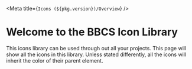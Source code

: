 
<Meta title={`Icons (${pkg.version})/Overview`} />

# Welcome to the BBCS Icon Library

This icons library can be used through out all your projects. This page will show all the icons in this library.
Unless stated differently, all the icons will inherit the color of their parent element.

<div style={{flexDirection : "row", flexWrap : "wrap", display : "flex", color : "#222222"}}>
    <Icon title="AlignJustify"><Icons.AlignJustify size="48" /></Icon>
    <Icon title="AlignLeft"><Icons.AlignLeft size="48" /></Icon>
    <Icon title="AlignRight"><Icons.AlignRight size="48" /></Icon>
    <Icon title="AlignMiddle"><Icons.AlignMiddle size="48" /></Icon>
    <Icon title="ArrowLeft"><Icons.ArrowLeft size="48" /></Icon>
    <Icon title="Backward"><Icons.Backward size="48" /></Icon>
    <Icon title="Bold"><Icons.Bold size="48" /></Icon>
    <Icon title="ChevronUp"><Icons.ChevronUp size="48" /></Icon>
    <Icon title="ChevronRight"><Icons.ChevronRight size="48" /></Icon>
    <Icon title="ChevronDown"><Icons.ChevronDown size="48" /></Icon>
    <Icon title="ChevronLeft"><Icons.ChevronLeft size="48" /></Icon>
    <Icon title="Day"><Icons.Day size="48" /></Icon>
    <Icon title="Dislike"><Icons.Dislike size="48" /></Icon>
    <Icon title="Download"><Icons.Download size="48" /></Icon>
    <Icon title="Education"><Icons.Education size="48" /></Icon>
    <Icon title="Edit"><Icons.Edit size="48" /></Icon>
    <Icon title="Exclamation"><Icons.Exclamation size="48" /></Icon>
    <Icon title="False"><Icons.False size="48" /></Icon>
    <Icon title="File"><Icons.File size="48" /></Icon>
    <Icon title="Film"><Icons.Film size="48" /></Icon>
    <Icon title="Folder"><Icons.Folder size="48" /></Icon>
    <Icon title="FolderOpen"><Icons.FolderOpen size="48" /></Icon>
    <Icon title="Font"><Icons.Font size="48" /></Icon>
    <Icon title="Forward"><Icons.Forward size="48" /></Icon>
    <Icon title="Grid"><Icons.Grid size="48" /></Icon>
    <Icon title="HamburgerMenu"> <Icons.HamburgerMenu size="48" /></Icon>
    <Icon title="Help"><Icons.Help size="48" /></Icon>
    <Icon title="Home"><Icons.Home size="48" /></Icon>
    <Icon title="Info"><Icons.Info size="48" /></Icon>
    <Icon title="Image"><Icons.Image size="48" /></Icon>
    <Icon title="Images"><Icons.Images size="48" /></Icon>
    <Icon title="Italic"><Icons.Italic size="48" /></Icon>
    <Icon title="Like"><Icons.Like size="48" /></Icon>
    <Icon title="Link"><Icons.Link size="48" /></Icon>
    <Icon title="List"><Icons.List size="48" /></Icon>
    <Icon title="ListBullet"><Icons.ListBullet size="48" /></Icon>
    <Icon title="ListOrdered"><Icons.ListOrdered size="48" /></Icon>
    <Icon title="Lock"><Icons.Lock size="48" /></Icon>
    <Icon title="Logout"><Icons.Logout size="48" /></Icon>
    <Icon title="MegaPhone"><Icons.MegaPhone size="48" /></Icon>
    <Icon title="Message"><Icons.Message size="48" /></Icon>
    <Icon title="Moon"><Icons.Moon size="48" /></Icon>
    <Icon title="Minus"><Icons.Minus size="48" /></Icon>
    <Icon title="Pencil"><Icons.Pencil size="48" /></Icon>
    <Icon title="Personal"><Icons.Personal size="48" /></Icon>
    <Icon title="Preview"><Icons.Preview size="48" /></Icon>
    <Icon title="Private"><Icons.Private size="48" /></Icon>
    <Icon title="Public"><Icons.Public size="48" /></Icon>
    <Icon title="Refresh"><Icons.Refresh size="48" /></Icon>
    <Icon title="Remove"><Icons.Remove size="48" /></Icon>
    <Icon title="Review"><Icons.Review size="48" /></Icon>
    <Icon title="Send"><Icons.Send size="48" /></Icon>
    <Icon title="Settings"><Icons.Settings size="48" /></Icon>
    <Icon title="Share"><Icons.Share size="48" /></Icon>
    <Icon title="Stats"><Icons.Stats size="48" /></Icon>
    <Icon title="Students"><Icons.Students size="48" /></Icon>
    <Icon title="StrikeThrough"><Icons.StrikeThrough size="48" /></Icon>
    <Icon title="Subscript"><Icons.Subscript size="48" /></Icon>
    <Icon title="Superscript"><Icons.Superscript size="48" /></Icon>
    <Icon title="Styles"><Icons.Styles size="48" /></Icon>
    <Icon title="Stats"><Icons.Stats size="48" /></Icon>
    <Icon title="Trash"><Icons.Trash size="48" /></Icon>
    <Icon title="TriangleUp"><Icons.TriangleUp size="48" /></Icon>
    <Icon title="TriangleRight"><Icons.TriangleRight size="48" /></Icon>
    <Icon title="TriangleDown"><Icons.TriangleDown size="48" /></Icon>
    <Icon title="TriangleLeft"><Icons.TriangleLeft size="48" /></Icon>
    <Icon title="True"><Icons.True size="48" /></Icon>
    <Icon title="Upload"><Icons.Upload size="48" /></Icon>
    <Icon title="User"><Icons.User size="48" /></Icon>
    <Icon title="Unlink"><Icons.Unlink size="48" /></Icon>
    <Icon title="Video"><Icons.Video size="48" /></Icon>
    <Icon title="Youtube"><Icons.Youtube size="48" /></Icon>
    <Icon title="Warning"><Icons.Warning size="48" /></Icon>
    <Icon title="Underline"><Icons.Underline size="48" /></Icon>
    <Icon title="Vimeo"><Icons.Vimeo size="48" /></Icon>
    <Icon title="ZoomOut"><Icons.ZoomOut size="48" /></Icon>
    <Icon title="ZoomIn"><Icons.ZoomIn size="48" /></Icon>
</div>
